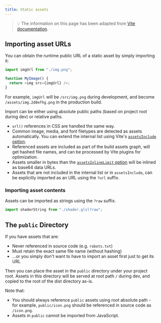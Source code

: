 ```yaml
---
title: Static assets
---
```


> 💡 The information on this page has been adapted from [Vite documentation](https://vitejs.dev/guide/assets.html).

## Importing asset URLs

You can obtain the runtime public URL of a static asset by simply importing it:

```js
import imgUrl from "./img.png";

function MyImage() {
  return <img src={imgUrl} />;
}
```

For example, `imgUrl` will be `/src/img.png` during development, and become `/assets/img.2d8efhg.png` in the production build.

Import can be either using absolute public paths (based on project root during dev) or relative paths.

- `url()` references in CSS are handled the same way.
- Common image, media, and font filetypes are detected as assets automatically. You can extend the internal list using Vite's [`assetsInclude` option](https://vitejs.dev/config/shared-options.html#assetsinclude).
- Referenced assets are included as part of the build assets graph, will get hashed file names, and can be processed by Vite plugins for optimization.
- Assets smaller in bytes than the [`assetsInlineLimit` option](https://vitejs.dev/config/build-options.html#build-assetsinlinelimit) will be inlined as base64 data URLs.
- Assets that are not included in the internal list or in `assetsInclude`, can be explicitly imported as an URL using the `?url` suffix.

### Importing asset contents

Assets can be imported as strings using the `?raw` suffix.

```js
import shaderString from "./shader.glsl?raw";
```

## The `public` Directory <a id="public-directory" />

If you have assets that are:

- Never referenced in source code (e.g. `robots.txt`)
- Must retain the exact same file name (without hashing)
- ...or you simply don't want to have to import an asset first just to get its URL

Then you can place the asset in the `public` directory under your project root. Assets in this directory will be served at root path `/` during dev, and copied to the root of the dist directory as-is.

Note that:

- You should always reference `public` assets using root absolute path - for example, `public/icon.png` should be referenced in source code as `/icon.png`.
- Assets in `public` cannot be imported from JavaScript.
